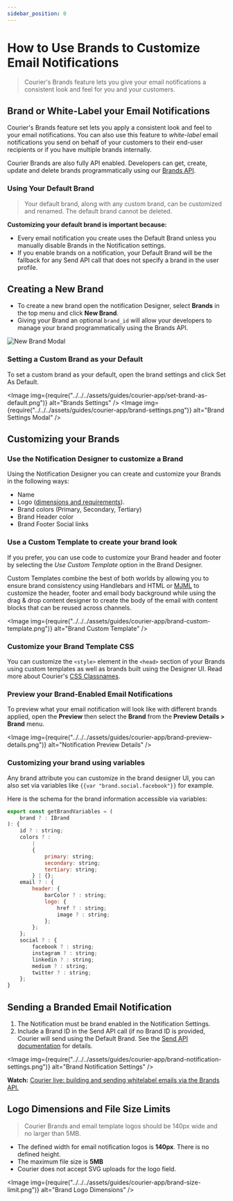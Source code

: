 ```yaml
---
sidebar_position: 0
---
```



# How to Use Brands to Customize Email Notifications

> Courier's Brands feature lets you give your email notifications a consistent look and feel for you and your customers.

## Brand or White-Label your Email Notifications

Courier's Brands feature set lets you apply a consistent look and feel to your email notifications. You can also use this feature to _white-label_ email notifications you send on behalf of your customers to their end-user recipients or if you have multiple brands internally.

Courier Brands are also fully API enabled. Developers can get, create, update and delete brands programmatically using our [Brands API](../../../reference/brands/intro.mdx).

<YoutubeEmbed videoId="AR5joIs9Zeo" />

### Using Your Default Brand

> Your default brand, along with any custom brand, can be customized and renamed. The default brand cannot be deleted.

**Customizing your default brand is important because:**

- Every email notification you create uses the Default Brand unless you manually disable Brands in the Notification settings.
- If you enable brands on a notification, your Default Brand will be the fallback for any Send API call that does not specify a brand in the user profile.

## Creating a New Brand

- To create a new brand open the notification Designer, select **Brands** in the top menu and click **New Brand**.
- Giving your Brand an optional `brand_id` will allow your developers to manage your brand programmatically using the Brands API.

<GifWrapper width={845} height={475} caption="New Brand Modal">

![New Brand Modal](../../../assets/guides/courier-app/create-brand.gif)

</GifWrapper>

### Setting a Custom Brand as your Default

To set a custom brand as your default, open the brand settings and click Set As Default.

<Image
  img={require("../../../assets/guides/courier-app/set-brand-as-default.png")}
  alt="Brands Settings"
/>
<Image
  img={require("../../../assets/guides/courier-app/brand-settings.png")}
  alt="Brand Settings Modal"
/>

## Customizing your Brands

### Use the Notification Designer to customize a Brand

Using the Notification Designer you can create and customize your Brands in the following ways:

- Name
- Logo ([dimensions and requirements](#logo-dimensions-and-file-size-limits)).
- Brand colors (Primary, Secondary, Tertiary)
- Brand Header color
- Brand Footer Social links

### Use a Custom Template to create your brand look

If you prefer, you can use code to customize your Brand header and footer by selecting the _Use Custom Template_ option in the Brand Designer.

Custom Templates combine the best of both worlds by allowing you to ensure brand consistency using Handlebars and HTML or [MJML](https://mjml.io/) to customize the header, footer and email body background while using the drag & drop content designer to create the body of the email with content blocks that can be reused across channels.

<Image
  img={require("../../../assets/guides/courier-app/brand-custom-template.png")}
  alt="Brand Custom Template"
/>

### Customize your Brand Template CSS

You can customize the `<style>` element in the `<head>` section of your Brands using custom templates as well as brands built using the Designer UI. Read more about Courier's [CSS Classnames](css-classnames.mdx).

### Preview your Brand-Enabled Email Notifications

To preview what your email notification will look like with different brands applied, open the **Preview** then select the **Brand** from the **Preview Details > Brand** menu.

<Image
  img={require("../../../assets/guides/courier-app/brand-preview-details.png")}
  alt="Notification Preview Details"
/>

### Customizing your brand using variables

Any brand attribute you can customize in the brand designer UI, you can also set via variables like `{{var "brand.social.facebook"}}` for example.

Here is the schema for the brand information accessible via variables:

```js
export const getBrandVariables = (
    brand ? : IBrand
): {
    id ? : string;
    colors ? :
        |
        {
            primary: string;
            secondary: string;
            tertiary: string;
        } | {};
    email ? : {
        header: {
            barColor ? : string;
            logo: {
                href ? : string;
                image ? : string;
            };
        };
    };
    social ? : {
        facebook ? : string;
        instagram ? : string;
        linkedin ? : string;
        medium ? : string;
        twitter ? : string;
    };
}
```

## Sending a Branded Email Notification

1. The Notification must be brand enabled in the Notification Settings.
2. Include a Brand ID in the Send API call (if no Brand ID is provided, Courier will send using the Default Brand. See the [Send API documentation](../../../reference/send/intro.mdx) for details.

<Image
  img={require("../../../assets/guides/courier-app/brand-notification-settings.png")}
  alt="Brand Notification Settings"
/>

**Watch:** [Courier live: building and sending whitelabel emails via the Brands API.](https://help.courier.com/en/articles/4313169-courier-live-branding-and-white-labeling-email-notifications)

## Logo Dimensions and File Size Limits

> Courier Brands and email template logos should be 140px wide and no larger than 5MB.

- The defined width for email notification logos is **140px**. There is no defined height.
- The maximum file size is **5MB**
- Courier does not accept SVG uploads for the logo field.

<Image
  img={require("../../../assets/guides/courier-app/brand-size-limit.png")}
  alt="Brand Logo Dimensions"
/>